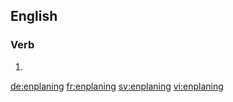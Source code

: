 ==English==

===Verb===
{{head|en|present participle}}

# {{present participle of|enplane|lang=en}}

[[de:enplaning]]
[[fr:enplaning]]
[[sv:enplaning]]
[[vi:enplaning]]